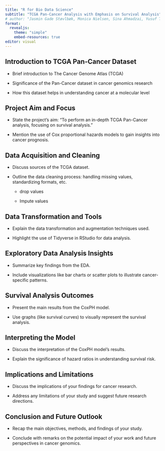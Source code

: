 ```yaml
---
title: "R for Bio Data Science"
subtitle: "TCGA Pan-Cancer Analysis with Emphasis on Survival Analysis"
# author: "Jasmin Gade Støvlbæk, Monica Nielsen, Sina Ahmadzai, Yusuf Tunc"
format:
  revealjs:
    theme: "simple"
    embed-resources: true
editor: visual
---
```


## Introduction to TCGA Pan-Cancer Dataset

-   Brief introduction to The Cancer Genome Atlas (TCGA)

-   Significance of the Pan-Cancer dataset in cancer genomics research

-   How this dataset helps in understanding cancer at a molecular level

## Project Aim and Focus

-   State the project's aim: "To perform an in-depth TCGA Pan-Cancer analysis, focusing on survival analysis."

-   Mention the use of Cox proportional hazards models to gain insights into cancer prognosis.

## Data Acquisition and Cleaning

-   Discuss sources of the TCGA dataset.

-   Outline the data cleaning process: handling missing values, standardizing formats, etc.

    -   drop values

    -   Impute values

## Data Transformation and Tools

-   Explain the data transformation and augmentation techniques used.

-   Highlight the use of Tidyverse in RStudio for data analysis.

## Exploratory Data Analysis Insights

-   Summarize key findings from the EDA.

-   Include visualizations like bar charts or scatter plots to illustrate cancer-specific patterns.

## Survival Analysis Outcomes

-   Present the main results from the CoxPH model.

-   Use graphs (like survival curves) to visually represent the survival analysis.

## Interpreting the Model

-   Discuss the interpretation of the CoxPH model's results.

-   Explain the significance of hazard ratios in understanding survival risk.

## Implications and Limitations

-   Discuss the implications of your findings for cancer research.

-   Address any limitations of your study and suggest future research directions.

## Conclusion and Future Outlook

-   Recap the main objectives, methods, and findings of your study.

-   Conclude with remarks on the potential impact of your work and future perspectives in cancer genomics.
